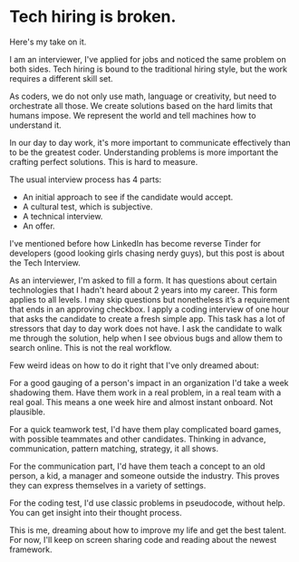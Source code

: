 # Tech hiring is broken.

Here's my take on it.

I am an interviewer, I've applied for jobs and noticed the same problem on both sides. Tech hiring is bound to the traditional hiring style, but the work requires a different skill set.

As coders, we do not only use math, language or creativity, but need to orchestrate all those. We create solutions based on the hard limits that humans impose. We represent the world and tell machines how to understand it.

In our day to day work, it's more important to communicate effectively than to be the greatest coder. Understanding problems is more important the crafting perfect solutions. This is hard to measure.

The usual interview process has 4 parts:
- An initial approach to see if the candidate would accept.
- A cultural test, which is subjective.
- A technical interview.
- An offer.

I've mentioned before how LinkedIn has become reverse Tinder for developers (good looking girls chasing nerdy guys), but this post is about the Tech Interview.

As an interviewer, I'm asked to fill a form. It has questions about certain technologies that I hadn't heard about 2 years into my career. This form applies to all levels. I may skip questions but nonetheless it’s a requirement that ends in an approving checkbox.
I apply a coding interview of one hour that asks the candidate to create a fresh simple app. This task has a lot of stressors that day to day work does not have.
I ask the candidate to walk me through the solution, help when I see obvious bugs and allow them to search online. This is not the real workflow.

Few weird ideas on how to do it right that I've only dreamed about:

For a good gauging of a person's impact in an organization I'd take a week shadowing them. Have them work in a real problem, in a real team with a real goal. This means a one week hire and almost instant onboard. Not plausible.

For a quick teamwork test, I'd have them play complicated board games, with possible teammates and other candidates. Thinking in advance, communication, pattern matching, strategy, it all shows.

For the communication part, I'd have them teach a concept to an old person, a kid, a manager and someone outside the industry. This proves they can express themselves in a variety of settings.

For the coding test, I'd use classic problems in pseudocode, without help. You can get insight into their thought process.

This is me, dreaming about how to improve my life and get the best talent. For now, I'll keep on screen sharing code and reading about the newest framework.

